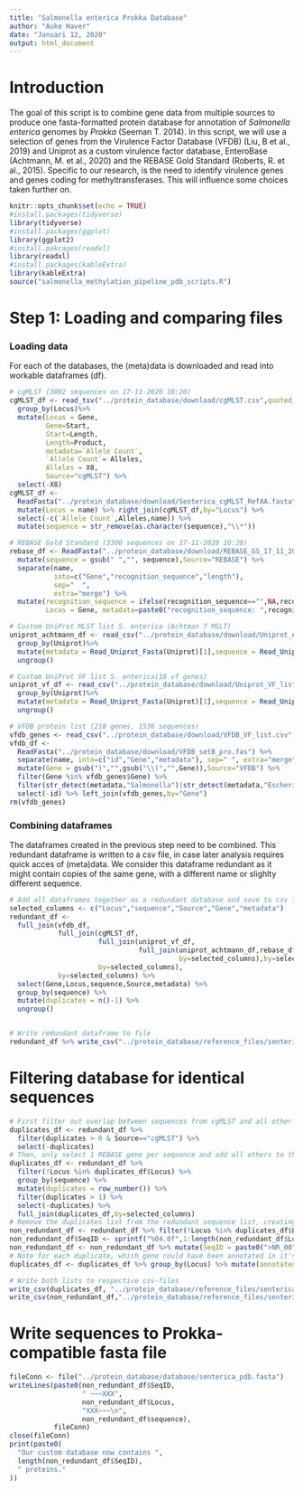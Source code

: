 ```yaml
---
title: "Salmonella enterica Prokka Database"
author: "Auke Haver"
date: "Januari 12, 2020"
output: html_document
---
```

# Introduction
The goal of this script is to combine gene data from multiple sources to produce one fasta-formatted protein database for annotation of *Salmonella enterica* genomes by *Prokka* (Seeman T. 2014). In this script, we will use a selection of genes from the Virulence Factor Database (VFDB) (Liu, B et al., 2019) and Uniprot as a custom virulence factor database, EnteroBase (Achtmann, M. et al., 2020) and the REBASE Gold Standard (Roberts, R. et al., 2015). Specific to our research, is the need to identify virulence genes and genes coding for methyltransferases. This will influence some choices taken further on.

```r
knitr::opts_chunk$set(echo = TRUE)
#install.packages(tidyverse)
library(tidyverse)
#install.packages(ggplot)
library(ggplot2)
#install.pakcages(readxl)
library(readxl)
#install.packages(kableExtra)
library(kableExtra)
source("salmonella_methylation_pipeline_pdb_scripts.R")
```
# Step 1: Loading and comparing files
### Loading data
For each of the databases, the (meta)data is downloaded and read into workable dataframes (df).
```r
# cgMLST (3002 sequences on 17-11-2020 10:20)
cgMLST_df <- read_tsv("../protein_database/download/cgMLST.csv",quoted_na=NA, trim_ws = TRUE,col_types = "cccicccc") %>%
  group_by(Locus)%>%
  mutate(Locus = Gene, 
         Gene=Start, 
         Start=Length, 
         Length=Product, 
         metadata=`Allele Count`, 
         `Allele Count`= Alleles, 
         Alleles = X8,
         Source="cgMLST") %>% 
  select(-X8)
cgMLST_df <- 
  ReadFasta("../protein_database/download/Senterica_cgMLST_RefAA.fasta") %>% 
  mutate(Locus = name) %>% right_join(cgMLST_df,by="Locus") %>% 
  select(-c(`Allele Count`,Alleles,name)) %>%
  mutate(sequence = str_remove(as.character(sequence),"\\*"))

# REBASE Gold Standard (3300 sequences on 17-11-2020 10:20)
rebase_df <- ReadFasta("../protein_database/download/REBASE_GS_17_11_2020_1002.fasta") %>% 
  mutate(sequence = gsub(" ","", sequence),Source="REBASE") %>% 
  separate(name, 
           into=c("Gene","recognition_sequence","length"), 
           sep="  ", 
           extra="merge") %>%
  mutate(recognition_sequence = ifelse(recognition_sequence=="",NA,recognition_sequence),
         Locus = Gene, metadata=paste0("recognition_sequence: ",recognition_sequence))

# Custom UniProt MLST list S. enterica (Achtman 7 MSLT)
uniprot_achtmann_df <- read_csv("../protein_database/download/Uniprot_Achtmann_list.csv",col_types = "ccc") %>%
  group_by(Uniprot)%>%
  mutate(metadata = Read_Uniprot_Fasta(Uniprot)[1],sequence = Read_Uniprot_Fasta(Uniprot)[2],Source="Uniprot_Achtmann") %>%
  ungroup()

# Custom UniProt VF list S. enterica(16 vf genes)
uniprot_vf_df <- read_csv("../protein_database/download/Uniprot_VF_list.csv",col_types = "ccc") %>%
  group_by(Uniprot)%>%
  mutate(metadata = Read_Uniprot_Fasta(Uniprot)[1],sequence = Read_Uniprot_Fasta(Uniprot)[2],Source="UniProt_VF") %>%
  ungroup()

# VFDB protein list (218 genes, 1536 sequences)
vfdb_genes <- read_csv("../protein_database/download/VFDB_VF_list.csv",col_types = "cc")
vfdb_df <- 
  ReadFasta("../protein_database/download/VFDB_setB_pro.fas") %>% 
  separate(name, into=c("id","Gene","metadata"), sep=" ", extra="merge") %>%
  mutate(Gene = gsub(")","",gsub("\\(","",Gene)),Source="VFDB") %>%
  filter(Gene %in% vfdb_genes$Gene) %>%
  filter(str_detect(metadata,"Salmonella")|str_detect(metadata,"Escherichia")) %>%
  select(-id) %>% left_join(vfdb_genes,by="Gene")
rm(vfdb_genes)
```

### Combining dataframes
The dataframes created in the previous step need to be combined. This redundant dataframe is written to a csv file, in case later analysis requires quick acces of (meta)data. We consider this dataframe redundant as it might contain copies of the same gene, with a different name or slighlty different sequence. 
```r
# Add all dataframes together as a redundant database and save to csv for source identification
selected_columns <- c("Locus","sequence","Source","Gene","metadata")
redundant_df <- 
  full_join(vfdb_df,
            full_join(cgMLST_df,
                      full_join(uniprot_vf_df,
                                full_join(uniprot_achtmann_df,rebase_df,
                                          by=selected_columns),by=selected_columns),
                      by=selected_columns),
            by=selected_columns) %>%
  select(Gene,Locus,sequence,Source,metadata) %>%
  group_by(sequence) %>%
  mutate(duplicates = n()-1) %>%
  ungroup()


# Write redundant dataframe to file
redundant_df %>% write_csv("../protein_database/reference_files/senterica_pdb_redundant.csv") %>% filter()

```

# Filtering database for identical sequences
```r
# First filter out overlap between sequences from cgMLST and all other sources
duplicates_df <- redundant_df %>%
  filter(duplicates > 0 & Source=="cgMLST") %>%
  select(-duplicates)
# Then, only select 1 REBASE gene per sequence and add all others to the duplicates list
duplicates_df <- redundant_df %>% 
  filter(!Locus %in% duplicates_df$Locus) %>%
  group_by(sequence) %>%
  mutate(duplicates = row_number()) %>% 
  filter(duplicates > 1) %>%
  select(-duplicates) %>%
  full_join(duplicates_df,by=selected_columns)
# Remove the duplicates list from the redundant sequence list, creating the non-redundant sequence list. Add a new ID to each sequence
non_redundant_df <- redundant_df %>% filter(!Locus %in% duplicates_df$Locus)
non_redundant_df$SeqID <- sprintf("%04.0f",1:length(non_redundant_df$Locus))
non_redundant_df <- non_redundant_df %>% mutate(SeqID = paste0(">NR_00",SeqID,".1"))
# Note for each duplicate, which gene could have been annotated in it's place
duplicates_df <- duplicates_df %>% group_by(Locus) %>% mutate(annotated = non_redundant_df$Locus[non_redundant_df$sequence == sequence])

# Write both lists to respective csv-files
write_csv(duplicates_df, "../protein_database/reference_files/senterica_pdb_duplicates.csv")
write_csv(non_redundant_df,"../protein_database/reference_files/senterica_pdb_non_redundant.csv")
```

# Write sequences to Prokka-compatible fasta file
```r
fileConn <- file("../protein_database/database/senterica_pdb.fasta")
writeLines(paste0(non_redundant_df$SeqID,
                  " ~~~XXX",
                  non_redundant_df$Locus,
                  "XXX~~~\n",
                  non_redundant_df$sequence),
           fileConn)
close(fileConn)
print(paste0(
  "Our custom database now contains ",
  length(non_redundant_df$SeqID),
  " proteins."
))
```





